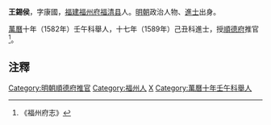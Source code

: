 '''王錫侯'''，字康國，[[福建|福建]][[福州府|福州府]][[福清县|福清县]]人。[[明朝|明朝]]政治人物、[[進士|進士]]出身。

[[萬曆|萬曆]]十年（1582年）壬午科舉人，十七年（1589年）己丑科進士，授[[順德府|順德府]]推官<ref>《福州府志》</ref>。

== 注釋 ==
{{reflist}}

{{明朝人物小作品}}
{{萬曆十七年己丑科殿試金榜}}
{{DEFAULTSORT:Wang王}}
[[Category:明朝順德府推官|Category:明朝順德府推官]]
[[Category:福州人|Category:福州人]]
[[Category:王姓|X]]
[[Category:萬曆十年壬午科舉人|Category:萬曆十年壬午科舉人]]